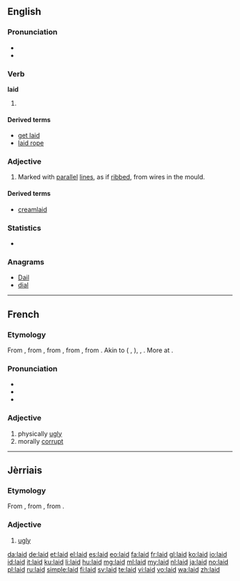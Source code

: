 ==English==

===Pronunciation===
* {{audio|en-us-laid.ogg|Audio (US)}}
* {{rhymes|eɪd}}

===Verb===
'''laid'''

# {{past of|lay}}

====Derived terms====
* [[get laid]]
* [[laid rope]]

===Adjective===
{{en-adj|-}}

# {{context|of paper}} Marked with [[parallel]] [[line]]s, as if [[ribbed]], from wires in the mould.

====Derived terms====
* [[creamlaid]]

===Statistics===
* {{rank|sound|didn't|natural|516|laid|cold|led|low}}

===Anagrams===
* [[Dail#English|Dail]]
* [[dial#English|dial]]

----

==French==

===Etymology===
From {{etyl|frm|fr}} {{term|laid||hideous, ugly|lang=frm}}, from {{etyl|fro|fr}} {{term|laid|laid, leid|unpleasant, horrible, odious|lang=fro}}, from {{etyl|frk|fr}} {{recons|laiþ|laiþ|unpleasant, obstinate, odious|lang=frk}}, from {{etyl|gem-pro|fr}} {{recons|laiþaz||sorrowful, unpleasant|lang=gem-pro}}, from {{etyl|ine-pro|fr}} {{recons|leyt-||unpleasant|lang=ine-pro}}. Akin to {{etyl|goh|-}} {{term|leid||unpleasant, odious|lang=goh}} ({{etyl|de|-}} {{term|leid||unfortunate|lang=de}}, {{term|Leid||grief|lang=de}}), {{etyl|non|-}} {{term|leiþr||odious|lang=non}}, {{etyl|ang|-}} {{term|laþ|lāþ|unpleasant, odious|lang=ang}}. More at {{l|en|loath}}.

===Pronunciation===
* {{IPA|[lɛ]|lang=fr}}
* {{audio|Fr-laid.ogg|audio}}
* {{homophones|lai|laie|lait|lang=fr}}

===Adjective===
{{fr-adj}}

# physically [[ugly]]
# morally [[corrupt]]

----

==Jèrriais==

===Etymology===
From {{etyl|fro|roa-jer}} {{term|laid|laid, leid|unpleasant, horrible, odious|lang=fro}}, from {{etyl|gem-pro|roa-jer}} {{recons|laiþaz||sorrowful, unpleasant|lang=gem-pro}}, from {{etyl|ine-pro|roa-jer}} {{recons|leyt-||unpleasant|lang=ine-pro}}.

===Adjective===
{{roa-jer-adj|f=laie}}

# [[ugly]]

[[da:laid]]
[[de:laid]]
[[et:laid]]
[[el:laid]]
[[es:laid]]
[[eo:laid]]
[[fa:laid]]
[[fr:laid]]
[[gl:laid]]
[[ko:laid]]
[[io:laid]]
[[id:laid]]
[[it:laid]]
[[ku:laid]]
[[li:laid]]
[[hu:laid]]
[[mg:laid]]
[[ml:laid]]
[[my:laid]]
[[nl:laid]]
[[ja:laid]]
[[no:laid]]
[[pl:laid]]
[[ru:laid]]
[[simple:laid]]
[[fi:laid]]
[[sv:laid]]
[[te:laid]]
[[vi:laid]]
[[vo:laid]]
[[wa:laid]]
[[zh:laid]]